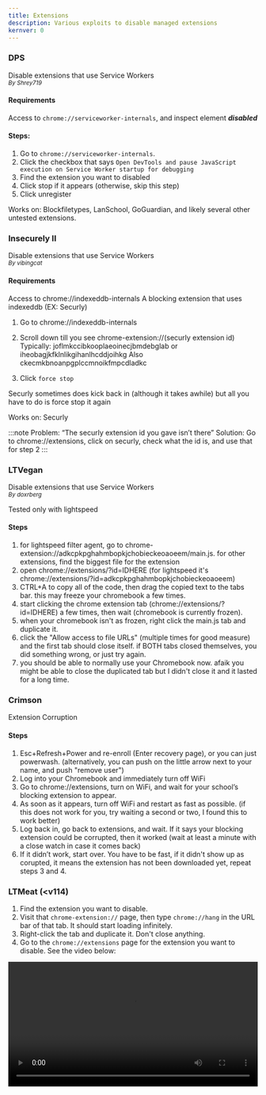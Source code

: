 ```yaml
---
title: Extensions
description: Various exploits to disable managed extensions
kernver: 0
---
```



<PageHeader title={frontmatter.title} description={frontmatter.description} author={frontmatter.author} link={frontmatter.link} kernver={frontmatter.kernver} nolower={frontmatter.nolower}/>

### DPS

Disable extensions that use Service Workers<br/>
<small><i>By Shrey719</i><br/></small>

#### Requirements
Access to `chrome://serviceworker-internals`, and inspect element ***disabled***

#### Steps:
1. Go to `chrome://serviceworker-internals`.
2. Click the checkbox that says `Open DevTools and pause JavaScript execution on Service Worker startup for debugging`
3. Find the extension you want to disabled
4. Click stop if it appears (otherwise, skip this step)
5. Click unregister

Works on: Blockfiletypes, LanSchool, GoGuardian, and likely several other untested extensions.

### Insecurely II

Disable extensions that use Service Workers<br/>
<small><i>By vibingcat</i><br/></small>

#### Requirements
Access to chrome://indexeddb-internals
A blocking extension that uses indexeddb (EX: Securly)

1. Go to chrome://indexeddb-internals
2. Scroll down till you see chrome-extension://(securly extension id)
    Typically: joflmkccibkooplaeoinecjbmdebglab or iheobagjkfklnlikgihanlhcddjoihkg
    Also ckecmkbnoanpgplccmnoikfmpcdladkc

3. Click `force stop`

Securly sometimes does kick back in (although it takes awhile) but all you have to do is force stop it again

Works on: Securly

:::note
Problem: “The securly extension id you gave isn’t there”
Solution: Go to chrome://extensions, click on securly, check what the id is, and use that for step 2
:::

### LTVegan

Disable extensions that use Service Workers<br/>
<small><i>By doxrberg</i><br/></small>

Tested only with lightspeed

#### Steps
1. for lightspeed filter agent, go to chrome-extension://adkcpkpghahmbopkjchobieckeoaoeem/main.js. for other extensions, find the biggest file for the extension
2. open chrome://extensions/?id=IDHERE (for lightspeed it's chrome://extensions/?id=adkcpkpghahmbopkjchobieckeoaoeem)
3. CTRL+A to copy all of the code, then drag the copied text to the tabs bar. this may freeze your chromebook a few times.
4. start clicking the chrome extension tab (chrome://extensions/?id=IDHERE) a few times, then wait (chromebook is currently frozen).
5. when your chromebook isn't as frozen, right click the main.js tab and duplicate it.
6. click the "Allow access to file URLs" (multiple times for good measure) and the first tab should close itself. if BOTH tabs closed themselves, you did something wrong, or just try again.
7. you should be able to normally use your Chromebook now. afaik you might be able to close the duplicated tab but I didn't close it and it lasted for a long time.


### Crimson

Extension Corruption<br/>

#### Steps
1. Esc+Refresh+Power and re-enroll (Enter recovery page), or you can just powerwash. (alternatively, you can push on the little arrow next to your name, and push "remove user")
2. Log into your Chromebook and immediately turn off WiFi 
3. Go to chrome://extensions, turn on WiFi, and wait for your school’s blocking extension to appear.
4. As soon as it appears, turn off WiFi and restart as fast as possible. (if this does not work for you, try waiting a second or two, I found this to work better)
5. Log back in, go back to extensions, and wait. If it says your blocking extension could be corrupted, then it worked (wait at least a minute with a close watch in case it comes back)
6. If it didn’t work, start over. You have to be fast, if it didn't show up as corupted,  it means the extension has not been downloaded yet, repeat steps 3 and 4. 

### LTMeat (\<v114)

1. Find the extension you want to disable.
2. Visit that `chrome-extension://` page, then type `chrome://hang` in the URL bar of that tab. It should start loading infinitely.
3. Right-click the tab and duplicate it. Don't close anything.
4. Go to the `chrome://extensions` page for the extension you want to disable. See the video below:

<video controls width="100%">
  <source src="https://ltmeat.bypassi.com/img/vid.webm" type="video/webm" />

  Your browser does not support the video tag.
</video>

5. If that page has any sort of switch, such as "Allow access to file URLs", click that switch. If there are no clickable switches, cry in a corner or something.

The extension should now be broken, assuming you clicked the switch! Only one of the two duplicate tabs should be left standing. You can close your tabs now. Refer to the help section for more help.

### Crimson

1. Esc+Refresh+Power and re-enroll (Enter recovery page), or you can just powerwash. (alternatively, you can push on the little arrow next to your name, and push "remove user")

2. Log into your Chromebook and immediately turn off WiFi 

3. Go to chrome://extensions, turn on WiFi, and wait for your school’s blocking extension to appear.

4. As soon as it appears, turn off WiFi and restart as fast as possible. (if this does not work for you, try waiting a second or two, I found this to work better)

5. Log back in, go back to extensions, and wait. If it says your blocking extension could be corrupted, then it worked (wait at least a minute with a close watch in case it comes back)

6. If it didn’t work, start over. You have to be fast, if it didn't show up as corupted,  it means the extension has not been downloaded yet, repeat steps 3 and 4. 

### Cormada

[https://github.com/cuhassle/CORMADA](https://github.com/cuhassle/CORMADA)
<small><i>By Cuhassle and thefakesydney, [Omada DNS](/kajigs/omada-dns) devs, Corkey devs</i></small>

#### Requirements
1. Unblocked Internet with permission to change nameservers (Home or School Guest Network)
2. A brain

#### Features
No tracking or blocking extensions
The ability to change and/or customize your wallpaper settings
more we haven't discovered..

#### Steps
1. Powerwash (CTRL+ALT+SHIFT+R) or Go to dev mode and back
2. Connect To internet (DO NOT PRESS GET STARTED)
3. Set DNS servers to 66.23.198.252 and 66.94.105.229 (Do this on all networks)
4. Set up chromebook normally
5. profit

#### Tested on
1. Chromebooks with "Securly for chromebooks" and "securly classroom" (blockers)
2. The history logger/tracker "learnplatform"
:::caution
Haven't tested with other extensions yet. Feel free to try it out!
:::
